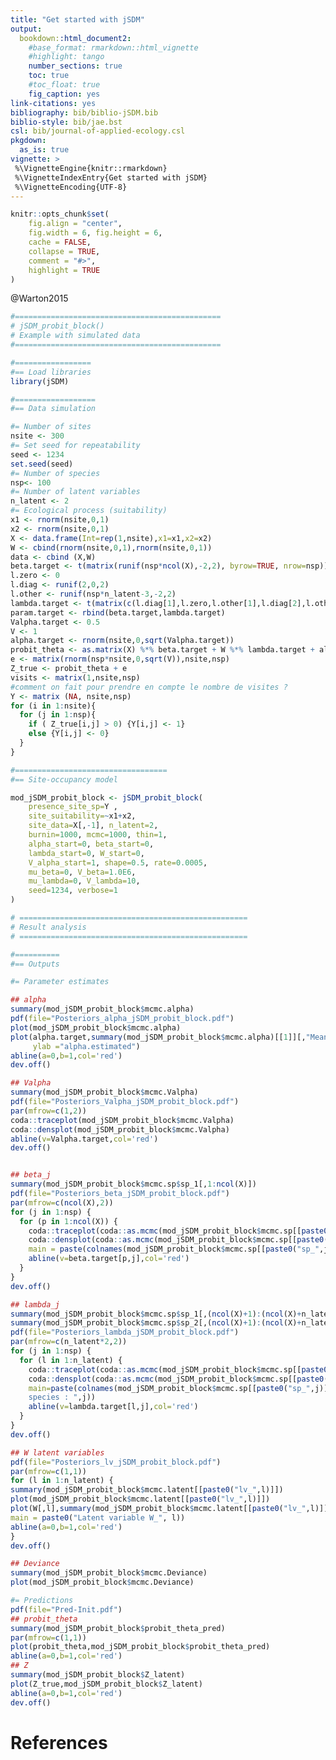 ```yaml
---
title: "Get started with jSDM"
output:
  bookdown::html_document2:
    #base_format: rmarkdown::html_vignette
    #highlight: tango
    number_sections: true
    toc: true
    #toc_float: true
    fig_caption: yes
link-citations: yes
bibliography: bib/biblio-jSDM.bib
biblio-style: bib/jae.bst
csl: bib/journal-of-applied-ecology.csl
pkgdown:
  as_is: true
vignette: >
 %\VignetteEngine{knitr::rmarkdown}
 %\VignetteIndexEntry{Get started with jSDM}
 %\VignetteEncoding{UTF-8}
---
```


```r
knitr::opts_chunk$set(
	fig.align = "center",
	fig.width = 6, fig.height = 6,
	cache = FALSE,
	collapse = TRUE,
	comment = "#>",
	highlight = TRUE
)
```

@Warton2015

```r
#==============================================
# jSDM_probit_block()
# Example with simulated data
#==============================================

#=================
#== Load libraries
library(jSDM)

#==================
#== Data simulation

#= Number of sites
nsite <- 300
#= Set seed for repeatability
seed <- 1234
set.seed(seed)
#= Number of species
nsp<- 100
#= Number of latent variables
n_latent <- 2
#= Ecological process (suitability)
x1 <- rnorm(nsite,0,1)
x2 <- rnorm(nsite,0,1)
X <- data.frame(Int=rep(1,nsite),x1=x1,x2=x2)
W <- cbind(rnorm(nsite,0,1),rnorm(nsite,0,1))
data <- cbind (X,W)
beta.target <- t(matrix(runif(nsp*ncol(X),-2,2), byrow=TRUE, nrow=nsp))
l.zero <- 0
l.diag <- runif(2,0,2)
l.other <- runif(nsp*n_latent-3,-2,2)
lambda.target <- t(matrix(c(l.diag[1],l.zero,l.other[1],l.diag[2],l.other[-1]), byrow=T, nrow=nsp))
param.target <- rbind(beta.target,lambda.target)
Valpha.target <- 0.5
V <- 1
alpha.target <- rnorm(nsite,0,sqrt(Valpha.target))
probit_theta <- as.matrix(X) %*% beta.target + W %*% lambda.target + alpha.target
e <- matrix(rnorm(nsp*nsite,0,sqrt(V)),nsite,nsp)
Z_true <- probit_theta + e
visits <- matrix(1,nsite,nsp)
#comment on fait pour prendre en compte le nombre de visites ?
Y <- matrix (NA, nsite,nsp)
for (i in 1:nsite){
  for (j in 1:nsp){
    if ( Z_true[i,j] > 0) {Y[i,j] <- 1}
    else {Y[i,j] <- 0}
  }
}

#==================================
#== Site-occupancy model

mod_jSDM_probit_block <- jSDM_probit_block(
	presence_site_sp=Y ,
	site_suitability=~x1+x2,
	site_data=X[,-1], n_latent=2,
	burnin=1000, mcmc=1000, thin=1,
	alpha_start=0, beta_start=0,
	lambda_start=0, W_start=0,
	V_alpha_start=1, shape=0.5, rate=0.0005,
	mu_beta=0, V_beta=1.0E6,
	mu_lambda=0, V_lambda=10,
	seed=1234, verbose=1
)

# ===================================================
# Result analysis
# ===================================================

#==========
#== Outputs

#= Parameter estimates

## alpha
summary(mod_jSDM_probit_block$mcmc.alpha)
pdf(file="Posteriors_alpha_jSDM_probit_block.pdf")
plot(mod_jSDM_probit_block$mcmc.alpha)
plot(alpha.target,summary(mod_jSDM_probit_block$mcmc.alpha)[[1]][,"Mean"],
     ylab ="alpha.estimated")
abline(a=0,b=1,col='red')
dev.off()

## Valpha
summary(mod_jSDM_probit_block$mcmc.Valpha)
pdf(file="Posteriors_Valpha_jSDM_probit_block.pdf")
par(mfrow=c(1,2))
coda::traceplot(mod_jSDM_probit_block$mcmc.Valpha)
coda::densplot(mod_jSDM_probit_block$mcmc.Valpha)
abline(v=Valpha.target,col='red')
dev.off()


## beta_j
summary(mod_jSDM_probit_block$mcmc.sp$sp_1[,1:ncol(X)])
pdf(file="Posteriors_beta_jSDM_probit_block.pdf")
par(mfrow=c(ncol(X),2))
for (j in 1:nsp) {
  for (p in 1:ncol(X)) {
    coda::traceplot(coda::as.mcmc(mod_jSDM_probit_block$mcmc.sp[[paste0("sp_",j)]][,p]))
    coda::densplot(coda::as.mcmc(mod_jSDM_probit_block$mcmc.sp[[paste0("sp_",j)]][,p]), 
    main = paste(colnames(mod_jSDM_probit_block$mcmc.sp[[paste0("sp_",j)]])[p],", species : ",j))
    abline(v=beta.target[p,j],col='red')
  }
}
dev.off()

## lambda_j
summary(mod_jSDM_probit_block$mcmc.sp$sp_1[,(ncol(X)+1):(ncol(X)+n_latent)])
summary(mod_jSDM_probit_block$mcmc.sp$sp_2[,(ncol(X)+1):(ncol(X)+n_latent)])
pdf(file="Posteriors_lambda_jSDM_probit_block.pdf")
par(mfrow=c(n_latent*2,2))
for (j in 1:nsp) {
  for (l in 1:n_latent) {
    coda::traceplot(coda::as.mcmc(mod_jSDM_probit_block$mcmc.sp[[paste0("sp_",j)]][,ncol(X)+l]))
    coda::densplot(coda::as.mcmc(mod_jSDM_probit_block$mcmc.sp[[paste0("sp_",j)]][,ncol(X)+l]), 
    main=paste(colnames(mod_jSDM_probit_block$mcmc.sp[[paste0("sp_",j)]])[ncol(X)+l],",
    species : ",j))
    abline(v=lambda.target[l,j],col='red')
  }
}
dev.off()

## W latent variables
pdf(file="Posteriors_lv_jSDM_probit_block.pdf")
par(mfrow=c(1,1))
for (l in 1:n_latent) {
summary(mod_jSDM_probit_block$mcmc.latent[[paste0("lv_",l)]])
plot(mod_jSDM_probit_block$mcmc.latent[[paste0("lv_",l)]])
plot(W[,l],summary(mod_jSDM_probit_block$mcmc.latent[[paste0("lv_",l)]])[[1]][,"Mean"],
main = paste0("Latent variable W_", l))
abline(a=0,b=1,col='red')
}
dev.off()

## Deviance
summary(mod_jSDM_probit_block$mcmc.Deviance)
plot(mod_jSDM_probit_block$mcmc.Deviance)

#= Predictions
pdf(file="Pred-Init.pdf")
## probit_theta
summary(mod_jSDM_probit_block$probit_theta_pred)
par(mfrow=c(1,1))
plot(probit_theta,mod_jSDM_probit_block$probit_theta_pred)
abline(a=0,b=1,col='red')
## Z
summary(mod_jSDM_probit_block$Z_latent)
plot(Z_true,mod_jSDM_probit_block$Z_latent)
abline(a=0,b=1,col='red')
dev.off()

```

# References
